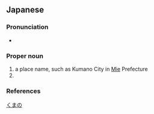 ==Japanese==
{{ja-kanjitab|くま|の|yomi=k}}

===Pronunciation===
* {{ja-pron|くまの|acc=1|acc_ref=NHK}}

===Proper noun===
{{ja-pos|proper noun|くまの}}

# a place name, such as Kumano City in [[Mie]] Prefecture
# {{surname|lang=ja|sort=くまの}}

===References===
<references/>

[[Category:ja:Cities|くまの]]